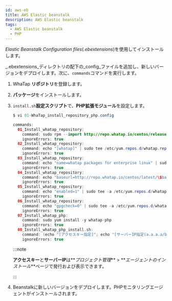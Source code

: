 ```yaml
---
id: aws-eb
title: AWS Elastic beanstalk
description: AWS Elastic beanstalk
tags:
  - AWS Elastic beanstalk
  - PHP
---
```


_Elastic Beanstalk Configuration files_(_.ebextensions_)を使用してインストールします。 

_.ebextensions_ディレクトリの配下の_config_ファイルを追加し、新しいバージョンをデプロイします。次に、`commands`コマンドを実行します。

1.  WhaTap **リポジトリ**を登録します。 

2.  **パッケージ**をインストールします。

3.  `install.sh`**設定スクリプト**で、**PHP拡張モジュール**を設定します。

    ```java title=SH
    $ vi 01-WhaTap_install_repository_php.config

    commands:
      01_Install_whatap_repository:
        command: sudo rpm --import http://repo.whatap.io/centos/release.gpg
        ignoreErrors: true
      02_Install_whatap_repository:
        command: echo "[whatap]" | sudo tee /etc/yum.repos.d/whatap.repo > /dev/null
        ignoreErrors: true
      03_Install_whatap_repository:
        command: echo "name=whatap packages for enterprise linux" | sudo tee -a /etc/yum.repos.d/whatap.repo > /dev/null
        ignoreErrors: true
      04_Install_whatap_repository:
        command: echo "baseurl=http://repo.whatap.io/centos/latest/\$basearch" | sudo tee -a /etc/yum.repos.d/whatap.repo > /dev/null
        ignoreErrors: true
      05_Install_whatap_repository:
        command: echo "enabled=1" | sudo tee -a /etc/yum.repos.d/whatap.repo > /dev/null
        ignoreErrors: true
      06_Install_whatap_repository:
        command: echo "gpgcheck=0" | sudo tee -a /etc/yum.repos.d/whatap.repo > /dev/null
        ignoreErrors: true
      07_Install_whatap_php:
        command: sudo yum install -y whatap-php
        ignoreErrors: true
      08_Install_whatap_php_install.sh:
        command: (echo "[アクセスキー指定]"; echo "[サーバーIP指定(a.a.a.a/b.b.b.b)")| sudo /usr/whatap/php/install.sh
        ignoreErrors: true
    ```

    :::note

    **アクセスキー**と**サーバーIP**は**_プロジェクト管理_** > **_エージェントのインストール_**ページで発行および表示できます。

    :::

1.  Beanstalkに新しいバージョンをデプロイします。PHPモニタリングエージェントがインストールされます。
